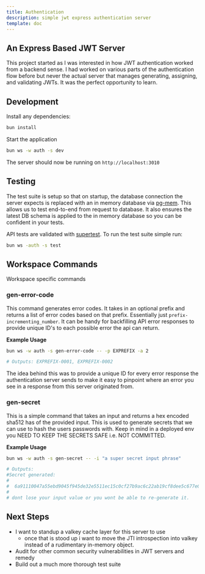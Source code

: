 ```yaml
---
title: Authentication
description: simple jwt express authentication server
template: doc
---
```


## An Express Based JWT Server

This project started as I was interested in how JWT authentication worked from a backend sense. I had worked on various parts of the authentication flow before but never the actual server that manages generating, assigning, and validating JWTs. It was the perfect opportunity to learn.

## Development

Install any dependencies:

```sh
bun install
```

Start the application

```sh
bun ws -w auth -s dev
```

The server should now be running on `http://localhost:3010`

## Testing

The test suite is setup so that on startup, the database connection the server expects is replaced with an in memory database via [pg-mem](https://github.com/oguimbal/pg-mem). This allows us to test end-to-end from request to database. It also ensures the latest DB schema is applied to the in memory database so you can be confident in your tests. 

API tests are validated with [supertest](https://www.npmjs.com/package/supertest). To run the test suite simple run:

```sh
bun ws -auth -s test
```

## Workspace Commands

Workspace specific commands

### gen-error-code

This command generates error codes. It takes in an optional prefix and returns a list of error codes based on that prefix. Essentially just `prefix-incrementing_number`. It can be handy for backfilling API error responses to provide unique ID's to each possible error the api can return.

**Example Usage**

```sh
bun ws -w auth -s gen-error-code -- -p EXPREFIX -a 2

# Outputs: EXPREFIX-0001, EXPREFIX-0002
```

The idea behind this was to provide a unique ID for every error response the authentication server sends to make it easy to pinpoint where an error you see in a response from this server originated from.


### gen-secret

This is a simple command that takes an input and returns a hex encoded sha512 has of the provided input. This is used to generate secrets that we can use to hash the users passwords with. Keep in mind in a deployed env you NEED TO KEEP THE SECRETS SAFE i.e. NOT COMMITTED.

**Example Usage**

```sh
bun ws -w auth -s gen-secret -- -i "a super secret input phrase"

# Outputs: 
#Secret generated:
#
#  6a91110047a55ebd9045f945de32e5511ec15c0cf27b9ac6c22ab19cf8dee5c677e05deabe72dfa7e45e9d2fe1c39356b012c66235ed1fbe6b05b6580314fdea
#
# dont lose your input value or you wont be able to re-generate it.
```

## Next Steps

- I want to standup a valkey cache layer for this server to use
  - once that is stood up i want to move the JTI introspection into valkey instead of a rudimentary in-memory object.
- Audit for other common security vulnerabilities in JWT servers and remedy
- Build out a much more thorough test suite